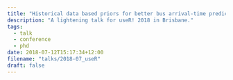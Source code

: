 ```yaml
---
title: "Historical data based priors for better bus arrival-time prediction"
description: "A lightening talk for useR! 2018 in Brisbane."
tags:
  - talk
  - conference
  - phd
date: 2018-07-12T15:17:34+12:00
filename: "talks/2018-07_useR"
draft: false
---
```

